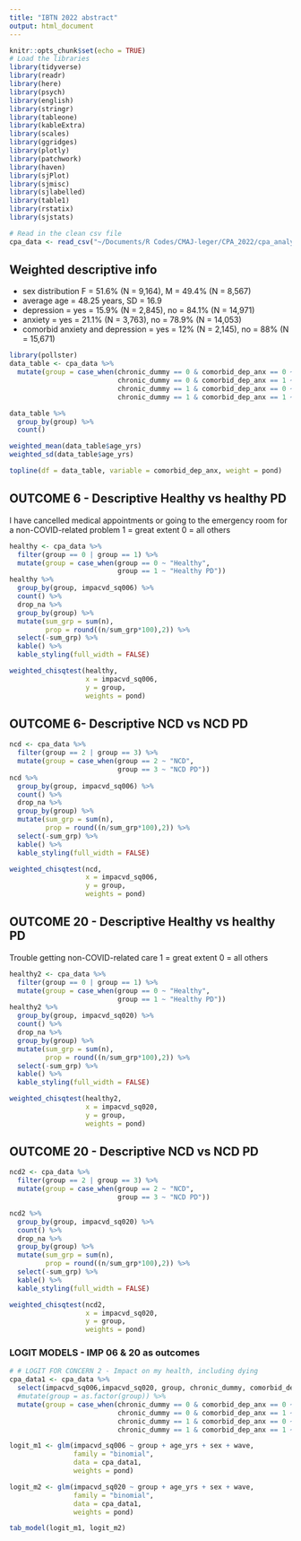 ```yaml
---
title: "IBTN 2022 abstract"
output: html_document
---
```


```r
knitr::opts_chunk$set(echo = TRUE)
# Load the libraries
library(tidyverse)
library(readr)
library(here)
library(psych)
library(english)
library(stringr)
library(tableone)
library(kableExtra)
library(scales)
library(ggridges)
library(plotly)
library(patchwork)
library(haven)
library(sjPlot)
library(sjmisc)
library(sjlabelled)
library(table1)
library(rstatix)
library(sjstats)
```

```r
# Read in the clean csv file
cpa_data <- read_csv("~/Documents/R Codes/CMAJ-leger/CPA_2022/cpa_analyses_april22.csv")

```
## Weighted descriptive info
* sex distribution F = 51.6% (N = 9,164), M = 49.4% (N = 8,567)
* average age = 48.25 years, SD = 16.9
* depression = yes = 15.9% (N = 2,845), no = 84.1% (N = 14,971)
* anxiety = yes = 21.1% (N = 3,763), no = 78.9% (N = 14,053)
* comorbid anxiety and depression = yes = 12% (N = 2,145), no = 88% (N = 15,671)

```r
library(pollster)
data_table <- cpa_data %>%
  mutate(group = case_when(chronic_dummy == 0 & comorbid_dep_anx == 0 ~ "Healthy",
                           chronic_dummy == 0 & comorbid_dep_anx == 1 ~ "Healthy PD",
                           chronic_dummy == 1 & comorbid_dep_anx == 0 ~ "NCD",
                           chronic_dummy == 1 & comorbid_dep_anx == 1 ~ "NCD PD"))

data_table %>%
  group_by(group) %>%
  count()

weighted_mean(data_table$age_yrs)
weighted_sd(data_table$age_yrs)

topline(df = data_table, variable = comorbid_dep_anx, weight = pond)
```

## OUTCOME 6 - Descriptive Healthy vs healthy PD

I have cancelled medical appointments or going to the emergency room for a non-COVID-related problem
1 = great extent
0 = all others
```r
healthy <- cpa_data %>%
  filter(group == 0 | group == 1) %>%
  mutate(group = case_when(group == 0 ~ "Healthy",
                           group == 1 ~ "Healthy PD")) 
healthy %>%
  group_by(group, impacvd_sq006) %>%
  count() %>%
  drop_na %>%
  group_by(group) %>%
  mutate(sum_grp = sum(n),
         prop = round((n/sum_grp*100),2)) %>%
  select(-sum_grp) %>%
  kable() %>%
  kable_styling(full_width = FALSE)

weighted_chisqtest(healthy, 
                   x = impacvd_sq006,
                   y = group,
                   weights = pond)
```

## OUTCOME 6- Descriptive NCD vs NCD PD
```r
ncd <- cpa_data %>%
  filter(group == 2 | group == 3) %>%
  mutate(group = case_when(group == 2 ~ "NCD",
                           group == 3 ~ "NCD PD")) 
ncd %>%
  group_by(group, impacvd_sq006) %>%
  count() %>%
  drop_na %>%
  group_by(group) %>%
  mutate(sum_grp = sum(n),
         prop = round((n/sum_grp*100),2)) %>%
  select(-sum_grp) %>%
  kable() %>%
  kable_styling(full_width = FALSE)

weighted_chisqtest(ncd, 
                   x = impacvd_sq006,
                   y = group,
                   weights = pond)
```

## OUTCOME 20 - Descriptive Healthy vs healthy PD
Trouble getting non-COVID-related care
1 = great extent
0 = all others
```r
healthy2 <- cpa_data %>%
  filter(group == 0 | group == 1) %>%
  mutate(group = case_when(group == 0 ~ "Healthy",
                           group == 1 ~ "Healthy PD")) 
healthy2 %>%
  group_by(group, impacvd_sq020) %>%
  count() %>%
  drop_na %>%
  group_by(group) %>%
  mutate(sum_grp = sum(n),
         prop = round((n/sum_grp*100),2)) %>%
  select(-sum_grp) %>%
  kable() %>%
  kable_styling(full_width = FALSE)

weighted_chisqtest(healthy2, 
                   x = impacvd_sq020,
                   y = group,
                   weights = pond)
```

## OUTCOME 20 - Descriptive NCD vs NCD PD
```r
ncd2 <- cpa_data %>%
  filter(group == 2 | group == 3) %>%
  mutate(group = case_when(group == 2 ~ "NCD",
                           group == 3 ~ "NCD PD")) 

ncd2 %>%
  group_by(group, impacvd_sq020) %>%
  count() %>%
  drop_na %>%
  group_by(group) %>%
  mutate(sum_grp = sum(n),
         prop = round((n/sum_grp*100),2)) %>%
  select(-sum_grp) %>%
  kable() %>%
  kable_styling(full_width = FALSE)

weighted_chisqtest(ncd2, 
                   x = impacvd_sq020,
                   y = group,
                   weights = pond)
```

### LOGIT MODELS - IMP 06 & 20 as outcomes
```r
# # LOGIT FOR CONCERN 2 - Impact on my health, including dying
cpa_data1 <- cpa_data %>%
  select(impacvd_sq006,impacvd_sq020, group, chronic_dummy, comorbid_dep_anx, age_yrs, sex, wave, pond) %>%
  #mutate(group = as.factor(group)) %>%
  mutate(group = case_when(chronic_dummy == 0 & comorbid_dep_anx == 0 ~ "Healthy",
                           chronic_dummy == 0 & comorbid_dep_anx == 1 ~ "Healthy PD",
                           chronic_dummy == 1 & comorbid_dep_anx == 0 ~ "NCD",
                           chronic_dummy == 1 & comorbid_dep_anx == 1 ~ "NCD PD"))

logit_m1 <- glm(impacvd_sq006 ~ group + age_yrs + sex + wave,
                family = "binomial",
                data = cpa_data1,
                weights = pond)

logit_m2 <- glm(impacvd_sq020 ~ group + age_yrs + sex + wave,
                family = "binomial",
                data = cpa_data1,
                weights = pond)

tab_model(logit_m1, logit_m2)
```

